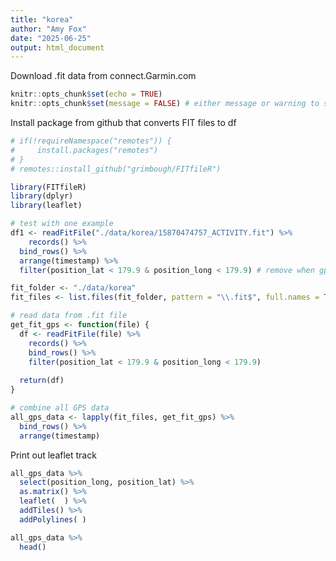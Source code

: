 ```yaml
---
title: "korea"
author: "Amy Fox"
date: "2025-06-25"
output: html_document
---
```

Download .fit data from connect.Garmin.com


```r
knitr::opts_chunk$set(echo = TRUE)
knitr::opts_chunk$set(message = FALSE) # either message or warning to stop the dplyr output
```

Install package from github that converts FIT files to df
```r
# if(!requireNamespace("remotes")) {
#     install.packages("remotes")
# }
# remotes::install_github("grimbough/FITfileR")
```

```r
library(FITfileR)
library(dplyr)
library(leaflet)
```


```r
# test with one example
df1 <- readFitFile("./data/korea/15870474757_ACTIVITY.fit") %>%
    records() %>%
  bind_rows() %>%
  arrange(timestamp) %>%
  filter(position_lat < 179.9 & position_long < 179.9) # remove when gps still locating..

```



```r
fit_folder <- "./data/korea"
fit_files <- list.files(fit_folder, pattern = "\\.fit$", full.names = TRUE)

# read data from .fit file
get_fit_gps <- function(file) {
  df <- readFitFile(file) %>%
    records() %>%
    bind_rows() %>%
    filter(position_lat < 179.9 & position_long < 179.9) 
  
  return(df)
}

# combine all GPS data
all_gps_data <- lapply(fit_files, get_fit_gps) %>%
  bind_rows() %>%
  arrange(timestamp)
```

Print out leaflet track
```r
all_gps_data %>% 
  select(position_long, position_lat) %>%
  as.matrix() %>%
  leaflet(  ) %>%
  addTiles() %>%
  addPolylines( )
```


```r
all_gps_data %>%
  head()
```

